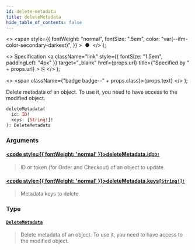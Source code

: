 ```yaml
---
id: delete-metadata
title: deleteMetadata
hide_table_of_contents: false
---
```


  <>
    <span
      style={{
        fontWeight: "normal",
        fontSize: ".5em",
        color: "var(--ifm-color-secondary-darkest)",
      }}
    >
      &nbsp;●&nbsp;
    </span>
  </>
);

  <>
    Specification
    <a
      className="link"
      style={{ fontSize: "1.5em", paddingLeft: "4px" }}
      target="\_blank"
      href={props.url}
      title={"Specified by " + props.url}
    >
      ⎘
    </a>
  </>
);

  <>
    <span className={"badge badge--" + props.class}>{props.text}</span>
  </>
);

Delete metadata of an object. To use it, you need to have access to the modified object.

```graphql
deleteMetadata(
  id: ID!
  keys: [String!]!
): DeleteMetadata
```

### Arguments

#### [<code style={{ fontWeight: 'normal' }}>deleteMetadata.<b>id</b></code>](#)<Bullet />[`ID!`](../../api-reference/miscellaneous/scalars/id) <Badge class="secondary" text="non-null"/> <Badge class="secondary" text="scalar"/> <Badge class="secondary" text="miscellaneous"/>

> ID or token (for Order and Checkout) of an object to update.

#### [<code style={{ fontWeight: 'normal' }}>deleteMetadata.<b>keys</b></code>](#)<Bullet />[`[String!]!`](../../api-reference/miscellaneous/scalars/string) <Badge class="secondary" text="non-null"/> <Badge class="secondary" text="scalar"/> <Badge class="secondary" text="miscellaneous"/>

> Metadata keys to delete.

### Type

#### [`DeleteMetadata`](../../api-reference/miscellaneous/objects/delete-metadata) <Badge class="secondary" text="object"/> <Badge class="secondary" text="miscellaneous"/>

> Delete metadata of an object. To use it, you need to have access to the modified object.
